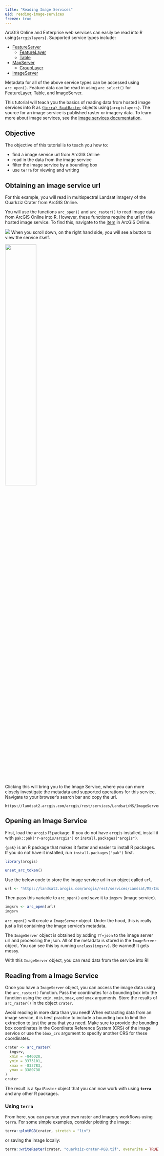```yaml
---
title: "Reading Image Services"
uid: reading-image-services
freeze: true
---
```


ArcGIS Online and Enterprise web services can easily be read into R using`{arcgislayers}`. Supported service types include:

 - [FeatureServer](https://developers.arcgis.com/rest/services-reference/enterprise/feature-service.htm)
    - [FeatureLayer](https://developers.arcgis.com/rest/services-reference/enterprise/feature-layer.htm)
    - [Table](https://developers.arcgis.com/rest/services-reference/enterprise/feature-layer.htm)
 - [MapServer](https://developers.arcgis.com/rest/services-reference/enterprise/map-service.htm)
    - [GroupLayer](https://developers.arcgis.com/web-map-specification/objects/groupLayer/)
 - [ImageServer](https://developers.arcgis.com/rest/services-reference/enterprise/image-service.htm)


Metadata for all of the above service types can be accessed using `arc_open()`. Feature data can be read in using `arc_select()` for FeatureLayer, Table, and ImageServer.

This tutorial will teach you the basics of reading data from hosted image services into R as [`{terra} SpatRaster`](https://rspatial.github.io/terra/reference/rast.html) objects using`{arcgislayers}`. The source for an image service is published raster or imagery data. To learn more about image services, see the [Image services documentation](https://enterprise.arcgis.com/en/server/latest/publish-services/windows/key-concepts-for-image-services.htm).

## Objective

The objective of this tutorial is to teach you how to:

- find a image service url from ArcGIS Online
- read in the data from the image service
- filter the image service by a bounding box
- use `terra` for viewing and writing

## Obtaining an image service url

For this example, you will read in multispectral Landsat imagery of the Ouarkziz Crater from ArcGIS Online. 

You will use the functions `arc_open()` and `arc_raster()` to read image data from ArcGIS Online into R. However, these functions require the url of the hosted image service. To find this, navigate to the [item](https://www.arcgis.com/home/item.html?id=d9b466d6a9e647ce8d1dd5fe12eb434b) in ArcGIS Online. 


![](../shared/images/multispectral-landsat.png)
When you scroll down, on the right hand side, you will see a button to view the service itself. 

![](../shared/images/view-url-imagery.png){width=45%}

Clicking this will bring you to the Image Service, where you can more closely investigate the metadata and supported operations for this service. Navigate to your browser's search bar and copy the url.

```
https://landsat2.arcgis.com/arcgis/rest/services/Landsat/MS/ImageServer
```

## Opening an Image Service

First, load the `arcgis` R package. If you do not have `arcgis` installed, install it with `pak::pak("r-arcgis/arcgis")` or `install.packages("arcgis")`.

:::{.aside}
`{pak}` is an R package that makes it faster and easier to install R packages. If you do not have it installed, run `install.packages("pak")` first. 
:::

```r
library(arcgis)
```

```r
unset_arc_token()
```

Use the below code to store the image service url in an object called `url`.

```r
url <- "https://landsat2.arcgis.com/arcgis/rest/services/Landsat/MS/ImageServer"
```

Then pass this variable to `arc_open()` and save it to `imgsrv` (image service).

```r
imgsrv <- arc_open(url)
imgsrv
```

`arc_open()` will create a `ImageServer` object. Under the hood, this is really just a list containing the image service's metadata. 

:::{.callout-note collapse="true" title="ImageServer details for the curious"}
The `ImageServer` object is obtained by adding `?f=json` to the image server url and processing the json. All of the metadata is stored in the `ImageServer` object. You can see this by running `unclass(imgsrv)`. Be warned! It gets messy. 
:::

With this `ImageServer` object, you can read data from the service into R! 

## Reading from a Image Service

Once you have a `ImageServer` object, you can access the image data using the `arc_raster()` function. Pass the coordinates for a bounding box into the function using the `xmin`, `ymin`, `xmax`, and `ymax` arguments. Store the results of `arc_raster()` in the object `crater`. 

:::{.callout-warning}
Avoid reading in more data than you need! When extracting data from an image service, it is best practice to include a bounding box to limit the extraction to just the area that you need. Make sure to provide the bounding box coordinates in the Coordinate Reference System (CRS) of the image service or use the `bbox_crs` argument to specify another CRS for these coordinates.
:::

```r
crater <- arc_raster(
  imgsrv,
  xmin = -846028,
  ymin = 3373101,
  xmax = -833783,
  ymax = 3380738
)
crater
```

The result is a `SpatRaster` object that you can now work with using **`terra`** and any other R packages. 


### Using `terra`

From here, you can pursue your own raster and imagery workflows using `terra`. For some simple examples, consider plotting the image:

```r
terra::plotRGB(crater, stretch = "lin")
```

or saving the image locally:

```r
terra::writeRaster(crater, "ouarkziz-crater-RGB.tif", overwrite = TRUE)
```

